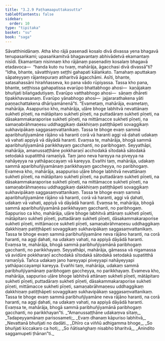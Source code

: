 ```yaml
---
title: "3.2.9 Paṭhamaaputtakasutta"
tableOfContents: false
sidebar:
  order: 10
type: "tipitaka"
basket: "su"
book: "saga"
---
```



<DynamicBreadcrumb />

<Division number="130" book="saga" bookNo="12" page="90">

<Paragraph number="698" book="saga">
Sāvatthinidānaṃ. Atha kho rājā pasenadi kosalo divā divassa yena bhagavā tenupasaṅkami; upasaṅkamitvā bhagavantaṃ abhivādetvā ekamantaṃ nisīdi. Ekamantaṃ nisinnaṃ kho rājānaṃ pasenadiṃ kosalaṃ bhagavā etadavoca—  “handa kuto nu tvaṃ, mahārāja, āgacchasi divā divassā”ti?
</Paragraph>

<Paragraph number="699" book="saga">
“Idha, bhante, sāvatthiyaṃ seṭṭhi gahapati kālaṅkato. Tamahaṃ aputtakaṃ sāpateyyaṃ rājantepuraṃ atiharitvā āgacchāmi. Asīti, bhante, satasahassāni hiraññasseva, ko pana vādo rūpiyassa. Tassa kho pana, bhante, seṭṭhissa gahapatissa evarūpo bhattabhogo ahosi—  kaṇājakaṃ bhuñjati bilaṅgadutiyaṃ. Evarūpo vatthabhogo ahosi—  sāṇaṃ dhāreti tipakkhavasanaṃ. Evarūpo yānabhogo ahosi—  jajjararathakena yāti paṇṇachattakena dhāriyamānenā”ti.
</Paragraph>

<Paragraph number="700" book="saga">
“Evametaṃ, mahārāja, evametaṃ, mahārāja. Asappuriso kho, mahārāja, uḷāre bhoge labhitvā nevattānaṃ sukheti pīṇeti, na mātāpitaro sukheti pīṇeti, na puttadāraṃ sukheti pīṇeti, na dāsakammakaraporise sukheti pīṇeti, na mittāmacce sukheti pīṇeti, na samaṇabrāhmaṇesu uddhaggikaṃ dakkhiṇaṃ patiṭṭhāpeti sovaggikaṃ sukhavipākaṃ saggasaṃvattanikaṃ. Tassa te bhoge evaṃ sammā aparibhuñjiyamāne rājāno vā haranti corā vā haranti aggi vā ḍahati udakaṃ vā vahati appiyā vā dāyādā haranti. Evaṃsa te, mahārāja, bhogā sammā aparibhuñjiyamānā parikkhayaṃ gacchanti, no paribhogaṃ.
</Paragraph>

<Paragraph number="701" book="saga">
Seyyathāpi, mahārāja, amanussaṭṭhāne pokkharaṇī acchodakā sītodakā sātodakā setodakā supatitthā ramaṇīyā. Taṃ jano neva hareyya na piveyya na nahāyeyya na yathāpaccayaṃ vā kareyya. Evañhi taṃ, mahārāja, udakaṃ sammā aparibhuñjiyamānaṃ parikkhayaṃ gaccheyya, no paribhogaṃ. Evameva kho, mahārāja, asappuriso uḷāre bhoge labhitvā nevattānaṃ sukheti pīṇeti, na mātāpitaro sukheti pīṇeti, na puttadāraṃ sukheti pīṇeti, na dāsakammakaraporise sukheti pīṇeti, na mittāmacce sukheti pīṇeti, na samaṇabrāhmaṇesu uddhaggikaṃ dakkhiṇaṃ patiṭṭhāpeti sovaggikaṃ sukhavipākaṃ saggasaṃvattanikaṃ. Tassa te bhoge evaṃ sammā aparibhuñjiyamāne rājāno vā haranti, corā vā haranti, aggi vā ḍahati, udakaṃ vā vahati, appiyā vā dāyādā haranti. Evaṃsa te, mahārāja, bhogā sammā aparibhuñjiyamānā parikkhayaṃ gacchanti, no paribhogaṃ.
</Paragraph>

<Paragraph number="702" book="saga">
Sappuriso ca kho, mahārāja, uḷāre bhoge labhitvā attānaṃ sukheti pīṇeti, mātāpitaro sukheti pīṇeti, puttadāraṃ sukheti pīṇeti, dāsakammakaraporise sukheti pīṇeti, mittāmacce sukheti pīṇeti, samaṇabrāhmaṇesu uddhaggikaṃ dakkhiṇaṃ patiṭṭhāpeti sovaggikaṃ sukhavipākaṃ saggasaṃvattanikaṃ. Tassa te bhoge evaṃ sammā paribhuñjiyamāne neva rājāno haranti, na corā haranti, na aggi ḍahati, na udakaṃ vahati, na appiyā dāyādā haranti. Evaṃsa te, mahārāja, bhogā sammā paribhuñjiyamānā paribhogaṃ gacchanti, no parikkhayaṃ.
</Paragraph>

<Paragraph number="703" book="saga">
Seyyathāpi, mahārāja, gāmassa vā nigamassa vā avidūre pokkharaṇī acchodakā sītodakā sātodakā setodakā supatitthā ramaṇīyā. Tañca udakaṃ jano hareyyapi piveyyapi nahāyeyyapi yathāpaccayampi kareyya. Evañhi taṃ, mahārāja, udakaṃ sammā paribhuñjiyamānaṃ paribhogaṃ gaccheyya, no parikkhayaṃ. Evameva kho, mahārāja, sappuriso uḷāre bhoge labhitvā attānaṃ sukheti pīṇeti, mātāpitaro sukheti pīṇeti, puttadāraṃ sukheti pīṇeti, dāsakammakaraporise sukheti pīṇeti, mittāmacce sukheti pīṇeti, samaṇabrāhmaṇesu uddhaggikaṃ dakkhiṇaṃ patiṭṭhāpeti sovaggikaṃ sukhavipākaṃ saggasaṃvattanikaṃ. Tassa te bhoge evaṃ sammā paribhuñjiyamāne neva rājāno haranti, na corā haranti, na aggi ḍahati, na udakaṃ vahati, na appiyā dāyādā haranti. Evaṃsa te, mahārāja, bhogā sammā paribhuñjiyamānā paribhogaṃ gacchanti, no parikkhayan”ti.
</Paragraph>

<Paragraph number="704" type="verses" book="saga">
_“Amanussaṭṭhāne udakaṃva sītaṃ,_  
_Tadapeyyamānaṃ parisosameti;_  
_Evaṃ dhanaṃ kāpuriso labhitvā,_  
_Nevattanā bhuñjati no dadāti._  

</Paragraph>

<Paragraph number="705" type="verses" book="saga">
_Dhīro ca viññū adhigamma bhoge,_  
_So bhuñjati kiccakaro ca hoti;_  
_So ñātisaṅghaṃ nisabho bharitvā,_  
_Anindito saggamupeti ṭhānan”ti._
</Paragraph>
</Division>
